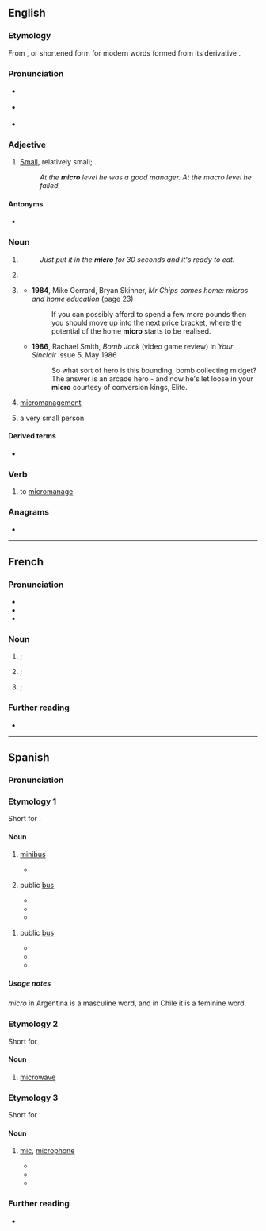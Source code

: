 {{also|Micro|micro-}}
==English==

===Etymology===
From {{der|en|grc|μικρός||small}}, or shortened form for modern words formed from its derivative {{m|en|micro-}}.

===Pronunciation===
* {{a|US}} {{IPA|en|/ˈmaɪ.kɹoʊ/}}
* {{a|UK}} {{IPA|en|/ˈmaɪ.kɹəʊ/}}
* {{audio|en|LL-Q1860 (eng)-Vealhurl-micro.wav |Audio (UK)}}

===Adjective===
{{en-adj}}

# [[small|Small]], relatively small; {{non-gloss definition|used to contrast levels of the noun modified}}.
#: ''At the '''micro''' level he was a good manager. At the macro level he failed.''

====Antonyms====
* {{l|en|macro}}

===Noun===
{{en-noun|~}}

# {{lb|en|colloquial}} {{clipping of|en|microwave oven}}
#: ''Just put it in the '''micro''' for 30 seconds and it's ready to eat.''
# {{lb|en|colloquial|economics|uncountable}} {{clipping of|en|microeconomics}}
# {{lb|en|computing|dated|countable}} {{form of|en|short form|microcomputer}}
#* '''1984''', Mike Gerrard, Bryan Skinner, ''Mr Chips comes home: micros and home education'' (page 23)
#*: If you can possibly afford to spend a few more pounds then you should move up into the next price bracket, where the potential of the home '''micro''' starts to be realised.
#* '''1986''', Rachael Smith, ''Bomb Jack'' (video game review) in ''Your Sinclair'' issue 5, May 1986
#*: So what sort of hero is this bounding, bomb collecting midget? The answer is an arcade hero - and now he's let loose in your '''micro''' courtesy of conversion kings, Elite.
# {{lb|en|gaming|slang|uncountable}} [[micromanagement]]
# {{lb|en|fetishism}} a very small person

====Derived terms====
* {{sense|microcomputer}} {{l|en|micromania}}

===Verb===
{{en-verb|pres_3sg2=microes}}

# {{lb|en|gaming slang}} to [[micromanage]]

===Anagrams===
* {{anagrams|en|a=cimor|Romic|cormi|crimo|moric}}

----

==French==

===Pronunciation===
* {{fr-IPA}}
* {{audio|fr|LL-Q150 (fra)-Lepticed7-micro.wav|Audio}}
* {{audio|fr|LL-Q150 (fra)-DSwissK-micro.wav|Audio (Switzerland)}}

===Noun===
{{fr-noun|m}}

# {{l|en|mic|gloss=microphone}}; {{clipping of|fr|microphone}}
# {{l|en|micro|gloss=microcomputer}}; {{clipping of|fr|micro-ordinateur}}
# {{lb|fr|obsolete}} {{l|en|microscope}}; {{clipping of|fr|microscope}}

===Further reading===
* {{R:TLFi}}

----

==Spanish==

===Pronunciation===
{{es-IPA}}

===Etymology 1===
Short for {{m|es|microbús}}.

====Noun====
{{es-noun|m}}

# {{lb|es|Mexico}} [[minibus]]
#: {{syn|es|microbús|minibús|pesero|combi}}
#* {{quote-journal|es|date=2016-06-08|work=Diego Pérez|author=Atracción 360
|title=¿Por qué les llamamos “Micros”?
|url=https://www.atraccion360.com/por-que-se-le-dice-micro-pesera-microbus-el-micro-o-la-micro
|passage='''Micros''', peseras, camiones, colectivos, a lo largo de la historia el transporte público de México ha adquirido diversos nombres, pero ¿de dónde provienen?}}
# {{lb|es|Argentina}} public [[bus]]
#: {{syn|es|ómnibus|colectivo}}
#* {{quote-journal|es|date=2022-03-04|work=Correo del Sur|author=
|title=Encarcelan a hombre que empujó a mujer de un '''micro''' en movimiento
|url=https://correodelsur.com/local/20220304_encarcelan-a-hombre-que-empujo-a-mujer-de-un-micro-en-movimiento.html
|passage=De acuerdo con la información que recogió CORREO DEL SUR, la noche del 24 de febrero el chofer de un '''micro''' se estaba recogiendo en su vehículo con su pareja por la zona de Lajastambo, donde, aparentemente, la mujer se cayó; por lo menos, eso es lo que dijo el hombre a las autoridades.}}
#* {{quote-journal|es|date=2022-02-27|work=El Ciudadano|author=
|title=Dos mujeres heridas tras el vuelco de un '''micro''' en la autopista a Santa Fe
|url=https://www.elciudadanoweb.com/dos-mujeres-heridas-tras-el-vuelco-de-un-micro-en-la-autopista-a-santa-fe/
|passage=Dos mujeres resultaron heridas este domingo tras el vuelco de un '''micro''' en la autopista Rosario-Santa Fe. }}
#* {{quote-journal|es|date=2022-03-02|work=Mendoza Post|author=
|title=Una mujer está grave al ser atropellada por un '''micro''' en Godoy Cruz
|url=https://www.mendozapost.com/policiales/mujer-grave-atropellada-micro-godoy-cruz/
|passage=}}

{{es-noun|f}}
# {{lb|es|Chile}} public [[bus]]
#* {{quote-journal|es|date=2022-01-12|work=Agricultura|author=Carlos Pizarro
|title=Accidente entre una '''micro''' y vehículo dejó a dos heridos de gravedad en Ñuñoa
|url=https://www.radioagricultura.cl/nacional/2022/01/12/accidente-en-nunoa-entre-una-micro-y-vehiculo-dejo-a-dos-heridos-de-gravedad.html
|passage=La coalición fue en las calles Rodrigo de Araya y Exequiel Fernández de la mencionada comuna de la región Metropolitana, donde una '''micro''' de la RED metropolitana de Movilidad (exTransantiago) no respetó la luz roja del semáforo, lo que provocó que impactará contra el auto del chofer de Uber.}}
#* {{quote-journal|es|date=2022-01-12|work=24 Horas|author=
|title=Conductor de Uber internado de gravedad tras ser chocado por una '''micro'''
|url=https://www.24horas.cl/nacional/conductor-de-uber-internado-de-gravedad-tras-ser-chocado-por-una-micro---5141836
|passage=La colisión, ocurrida en Rodrigo de Araya con Exequiel Fernández, se produjo porque la '''micro''' se habría saltado un semáforo en rojo, impactando al vehículo menor.}}
#* {{quote-journal|es|date=2022-02-22|work=T13|author=
|title=Hombre muere tras ser baleado al interior de una '''micro''' en Puente Alto
|url=https://www.t13.cl/noticia/nacional/hombre-muere-ser-baleado-al-interior-micro-puente-alto
|passage=Durante la mañana de este sábado un hombre murió tras ser baleado al interior de una '''micro''' en la comuna de Puente Alto.}}

=====Usage notes=====
''micro'' in Argentina is a masculine word, and in Chile it is a feminine word.

===Etymology 2===
Short for {{m|es|microondas}}.

====Noun====
{{es-noun|m}}

# {{lb|es|Spain}} [[microwave]]

===Etymology 3===
Short for {{m|es|micrófono}}.

====Noun====
{{es-noun|m}}

# {{lb|es|Spain}} [[mic]], [[microphone]]
#* {{quote-journal|es|date=2022-03-04|work=Los 40|author=Alberto Palao Murcia
|title=DUA LIPA VIVE UN MOMENTO “TIERRA, TRÁGAME” CUANDO SE LE CAE EL '''MICRO''' EN MITAD DE UN CONCIERTO ©copyright los40.com
|url=https://los40.com/los40/2022/03/04/musica/1646396512_599192.html
|passage=Y es que no todos los días te cae del cielo un '''micro''' de tu cantante favorita.  ©copyright los40.com}}
#* {{quote-journal|es|date=2022-02-22|work=ABC|author=M. C. P.
|title=Un '''micro''' abierto deja al descubierto la visita al baño de un invitado de 'La noche en 24 horas'
|url=https://www.abc.es/play/television/noticias/abci-micro-abierto-deja-descubierto-visita-bano-invitado-noche-24-horas-202202221400_noticia.html
|passage=Anoche, la víctima fue el espacio televisivo 'La Noche en 24 horas' (TVE), de Xabier Fortes, que tuvo que hacer frente al incómodo momento en el que un '''micro''' abierto captaba lo que parecía ser el grifo del baño y una voz.}}
#* {{quote-journal|es|date=2022-02-24|work=|author=
|title=Un micro abierto en Sálvame desvela la situación de Paz Padilla con el programa
|url=https://www.elmundo.es/loc/famosos/2022/02/24/62177152fdddffcb358b45e1.html
|passage=Era entonces cuando el micrófono abierto de Lydia hacía el resto encendiendo una mecha que sigue vigente hoy en incontables medios digitales. Lozano aseguraba a uno de sus compañeros sin saber que su '''micro''' estaba abierto: "No se sabe nada. Ni que sí ni que no".}}

===Further reading===
* {{R:es:DRAE}}